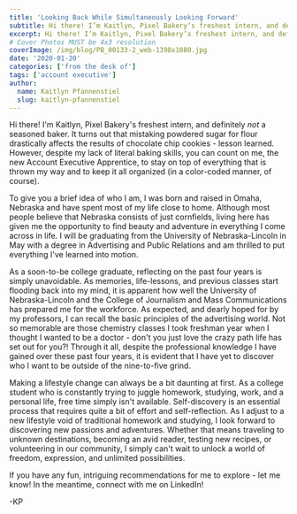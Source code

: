 ```yaml
---
title: 'Looking Back While Simultaneously Looking Forward'
subtitle: Hi there! I’m Kaitlyn, Pixel Bakery’s freshest intern, and definitely not a seasoned baker.
excerpt: Hi there! I’m Kaitlyn, Pixel Bakery’s freshest intern, and definitely not a seasoned baker.
# Cover Photos MUST be 4x3 resolution
coverImage: /img/blog/PB_00133-2_web-1398x1080.jpg
date: '2020-01-20'
categories: ['from the desk of']
tags: ['account executive']
author:
  name: Kaitlyn Pfannenstiel
  slug: kaitlyn-pfannenstiel
---
```


Hi there! I'm Kaitlyn, Pixel Bakery's freshest intern, and definitely _not_ a seasoned baker. It turns out that mistaking powdered sugar for flour drastically affects the results of chocolate chip cookies - lesson learned. However, despite my lack of literal baking skills, you can count on me, the new Account Executive Apprentice, to stay on top of everything that is thrown my way and to keep it all organized (in a color-coded manner, of course).

To give you a brief idea of who I am, I was born and raised in Omaha, Nebraska and have spent most of my life close to home. Although most people believe that Nebraska consists of just cornfields, living here has given me the opportunity to find beauty and adventure in everything I come across in life. I will be graduating from the University of Nebraska-Lincoln in May with a degree in Advertising and Public Relations and am thrilled to put everything I've learned into motion.

As a soon-to-be college graduate, reflecting on the past four years is simply unavoidable. As memories, life-lessons, and previous classes start flooding back into my mind, it is apparent how well the University of Nebraska-Lincoln and the College of Journalism and Mass Communications has prepared me for the workforce. As expected, and dearly hoped for by my professors, I can recall the basic principles of the advertising world. Not so memorable are those chemistry classes I took freshman year when I thought I wanted to be a doctor - don't you just love the crazy path life has set out for you?! Through it all, despite the professional knowledge I have gained over these past four years, it is evident that I have yet to discover who I want to be outside of the nine-to-five grind.

Making a lifestyle change can always be a bit daunting at first. As a college student who is constantly trying to juggle homework, studying, work, and a personal life, free time simply isn't available. Self-discovery is an essential process that requires quite a bit of effort and self-reflection. As I adjust to a new lifestyle void of traditional homework and studying, I look forward to discovering new passions and adventures. Whether that means traveling to unknown destinations, becoming an avid reader, testing new recipes, or volunteering in our community, I simply can't wait to unlock a world of freedom, expression, and unlimited possibilities.

If you have any fun, intriguing recommendations for me to explore - let me know! In the meantime, connect with me on LinkedIn!

-KP
